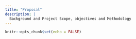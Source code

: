 ```yaml
---
title: "Proposal"
description: |
  Background and Project Scope, objectives and Methodology
---
```


```r
knitr::opts_chunk$set(echo = FALSE)
```

